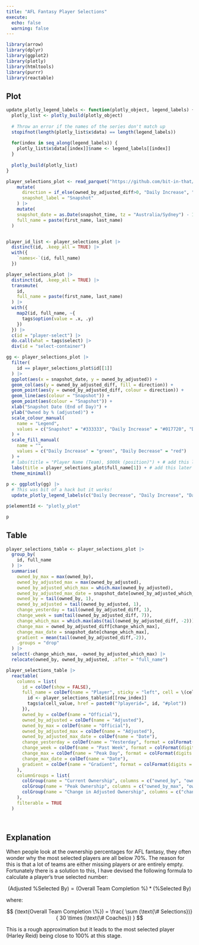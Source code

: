 ```yaml
---
title: "AFL Fantasy Player Selections"
execute:
  echo: false
  warning: false
---
```



```r
library(arrow)
library(dplyr)
library(ggplot2)
library(plotly)
library(htmltools)
library(purrr)
library(reactable)

```


## Plot

```r
update_plotly_legend_labels <- function(plotly_object, legend_labels) {
  plotly_list <- plotly_build(plotly_object)
  
  # Throw an error if the names of the series don't match up
  stopifnot(length(plotly_list$x$data) == length(legend_labels))
  
  for(index in seq_along(legend_labels)) {
    plotly_list$x$data[[index]]$name <- legend_labels[[index]]
  }
  
  plotly_build(plotly_list)
}

player_selections_plot <- read_parquet("https://github.com/bit-in-that/data-automation/raw/main/afl_fantasy/data/processed/2024/player_selections_long.parquet") |> 
    mutate(
      direction = if_else(owned_by_adjusted_diff>0, "Daily Increase", "Daily Decrease"),
      snapshot_label = "Snapshot"
    ) |> 
    mutate(
    snapshot_date = as.Date(snapshot_time, tz = "Australia/Sydney") - 1,
    full_name = paste(first_name, last_name)
  )


player_id_list <- player_selections_plot |>
  distinct(id, .keep_all = TRUE) |>
  with({
    `names<-`(id, full_name)
  })


```

<!-- TODO: Make the plot able to swap out the metric (adjusted versus official ownership) as well as the player. Or alternatively two sperate plots might be simpler. -->


```r
player_selections_plot |>
  distinct(id, .keep_all = TRUE) |>
  transmute(
    id,
    full_name = paste(first_name, last_name)
  ) |> 
  with({
    map2(id, full_name, ~{
      tags$option(value = .x, .y)
    })
  }) |> 
  c(id = "player-select") |> 
  do.call(what = tags$select) |> 
  div(id = "select-container")


```


```r
gg <- player_selections_plot |>
  filter(
    id == player_selections_plot$id[[1]]
  ) |> 
  ggplot(aes(x = snapshot_date, y = owned_by_adjusted)) +
  geom_col(aes(y = owned_by_adjusted_diff, fill = direction)) +
  geom_point(aes(y = owned_by_adjusted_diff, colour = direction)) +
  geom_line(aes(colour = "Snapshot")) +
  geom_point(aes(colour = "Snapshot")) +
  xlab("Snapshot Date (End of Day)") +
  ylab("Owned by % (adjusted)") +
  scale_colour_manual(
    name = "Legend",
    values = c("Snapshot" = "#333333", "Daily Increase" = "#017720", "Daily Decrease" = "#AA0000")
  ) +
  scale_fill_manual(
    name = "",
    values = c("Daily Increase" = "green", "Daily Decrease" = "red")
  ) +
  # labs(title = "Player Name (Team), $000k (position)") + # add this later
  labs(title = player_selections_plot$full_name[1]) + # add this later
  theme_minimal()
  
p <- ggplotly(gg) |> 
  # This was bit of a hack but it works!
  update_plotly_legend_labels(c("Daily Decrease", "Daily Increase", "Daily Decrease", "Daily Increase", "Snapshot"))

p$elementId <- "plotly_plot"

p
```


## Table

<!-- Add a table in another table of people signed up and completed teams, could also be a plot maybe with two shaded regions -->


```r

player_selections_table <- player_selections_plot |> 
  group_by(
    id, full_name
  ) |> 
  summarise(
    owned_by_max = max(owned_by),
    owned_by_adjusted_max = max(owned_by_adjusted),
    owned_by_adjusted_which_max = which.max(owned_by_adjusted),
    owned_by_adjusted_max_date = snapshot_date[owned_by_adjusted_which_max],
    owned_by = tail(owned_by, 1),
    owned_by_adjusted = tail(owned_by_adjusted, 1),
    change_yesterday = tail(owned_by_adjusted_diff, 1),
    change_week = sum(tail(owned_by_adjusted_diff, 7)),
    change_which_max = which.max(abs(tail(owned_by_adjusted_diff, -2)))[1] + 2,
    change_max = owned_by_adjusted_diff[change_which_max],
    change_max_date = snapshot_date[change_which_max],
    gradient = mean(tail(owned_by_adjusted_diff,-2)),
    .groups = "drop"
  ) |> 
  select(-change_which_max, -owned_by_adjusted_which_max) |> 
  relocate(owned_by, owned_by_adjusted, .after = "full_name")

player_selections_table |> 
  reactable(
    columns = list(
      id = colDef(show = FALSE),
      full_name = colDef(name = "Player", sticky = "left", cell = \(cell_value, row_index) {
        id <- player_selections_table$id[[row_index]]
        tags$a(cell_value, href = paste0("?playerid=", id, "#plot"))
      }),
      owned_by = colDef(name = "Official"),
      owned_by_adjusted = colDef(name = "Adjusted"),
      owned_by_max = colDef(name = "Official"),
      owned_by_adjusted_max = colDef(name = "Adjusted"),
      owned_by_adjusted_max_date = colDef(name = "Date"),
      change_yesterday = colDef(name = "Yesterday", format = colFormat(digits = 2)),
      change_week = colDef(name = "Past Week", format = colFormat(digits = 2)),
      change_max = colDef(name = "Peak Day", format = colFormat(digits = 2)),
      change_max_date = colDef(name = "Date"),
      gradient = colDef(name = "Gradient", format = colFormat(digits = 5))
    ),
    columnGroups = list(
      colGroup(name = "Current Ownership", columns = c("owned_by", "owned_by_adjusted")),
      colGroup(name = "Peak Ownership", columns = c("owned_by_max", "owned_by_adjusted_max", "owned_by_adjusted_max_date")),
      colGroup(name = "Change in Adjusted Ownership", columns = c("change_yesterday", "change_week", "change_max", "change_max_date"))
    ),
    filterable = TRUE
  )




```


## Explanation

When people look at the ownership percentages for AFL fantasy, they often wonder why the most selected players are all below 70%. The reason for this is that a lot of teams are either missing players or are entirely empty. Fortunately there is a solution to this, I have devised the following formula to calculate a player's true selected number:

$$
(\text{Adjusted \% Selected By}) = (\text{Overall Team Completion \%}) * (\text{\% Selected By})
$$

where:

$$
(\text{Overall Team Completion \%}) = \frac{ \sum (\text{\# Selections})}{  30 \times (\text{\# Coaches}) }
$$


This is a rough approximation but it leads to the most selected player (Harley Reid) being close to 100% at this stage.






```{=html}

<!-- Linking Selectize CSS -->
<link href="https://cdnjs.cloudflare.com/ajax/libs/selectize.js/0.12.6/css/selectize.bootstrap3.min.css" rel="stylesheet" />


<!-- JavaScript to Initialize Selectize -->
<script src="https://cdnjs.cloudflare.com/ajax/libs/selectize.js/0.12.6/js/standalone/selectize.min.js"></script>
<script>

//var selectedDataset = document.getElementById('player-select').value;

update_plotly_plot = function(player_id) {
  if(!(player_id == '')) {
  
  fetch("json_data/owned_by_adjusted_plot_data.json")
    .then(response => response.json())
    .then(data => {
      // Convert the data to the format Plotly expects
      data_player = data[player_id];
      //console.log(data_player);
      Plotly.restyle('plotly_plot', 'x', [data_player['daily_decrease_x']], [0,2]);
      Plotly.restyle('plotly_plot', 'y', [data_player['daily_decrease_y_abs']], [0]);
      Plotly.restyle('plotly_plot', 'base', [data_player['daily_decrease_y']], [0]);
      Plotly.restyle('plotly_plot', 'y', [data_player['daily_decrease_y']], [2]);
      Plotly.restyle('plotly_plot', 'text', [data_player['daily_decrease_text']], [0,2]);
      Plotly.restyle('plotly_plot', 'x', [data_player['daily_increase_x']], [1,3]);
      Plotly.restyle('plotly_plot', 'y', [data_player['daily_increase_y']], [1,3]);
      Plotly.restyle('plotly_plot', 'text', [data_player['daily_increase_text']], [1,3]);
      Plotly.restyle('plotly_plot', 'x', [data_player['snapshot_x']], [4]);
      Plotly.restyle('plotly_plot', 'y', [data_player['snapshot_y']], [4]);
      Plotly.restyle('plotly_plot', 'text', [data_player['snapshot_text']], [4]);
      
      Plotly.relayout('plotly_plot', {
        'title': data_player['full_name'][0],
        'xaxis.autorange': true,
        'yaxis.autorange': true,
        'yaxis.dtick': data_player['tick_interval'][0]
        
      });
      
      //console.log(document.getElementById('plotly_plot').data);
  
    });
    }
      

};

document.addEventListener('DOMContentLoaded', function() {
  // Create a URLSearchParams instance from the current URL's query string
  const queryParams = new URLSearchParams(window.location.search);
  // Get the 'playerId' query parameter
  const playerId = queryParams.get('playerid');

  if(playerId) {
  
    update_plotly_plot(playerId);
  };
  

  $('#player-select').selectize({
    // options and callbacks here
    onChange: function(value){
      // console.log(value);
      update_plotly_plot(value);
    }
    });
  });
</script>


```

